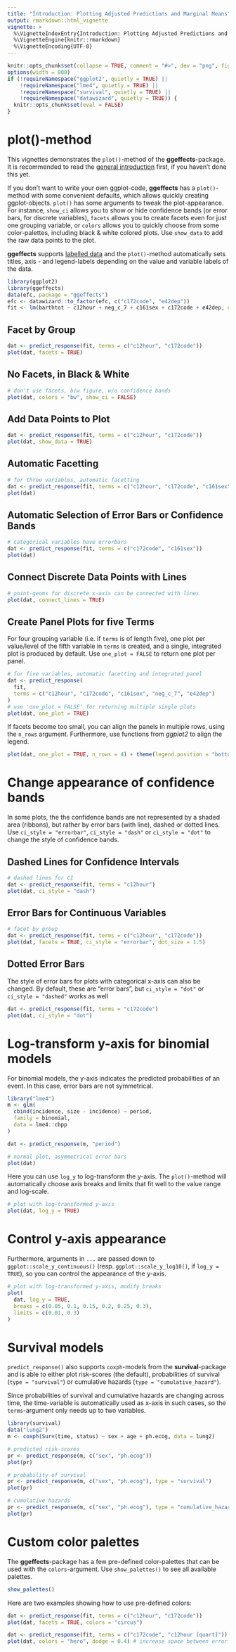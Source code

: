 ```yaml
---
title: "Introduction: Plotting Adjusted Predictions and Marginal Means"
output: rmarkdown::html_vignette
vignette: >
  %\VignetteIndexEntry{Introduction: Plotting Adjusted Predictions and Marginal Means}
  %\VignetteEngine{knitr::rmarkdown}
  %\VignetteEncoding{UTF-8}
---
```


```r
knitr::opts_chunk$set(collapse = TRUE, comment = "#>", dev = "png", fig.width = 7, fig.height = 4, message = FALSE, warning = FALSE)
options(width = 800)
if (!requireNamespace("ggplot2", quietly = TRUE) ||
    !requireNamespace("lme4", quietly = TRUE) ||
    !requireNamespace("survival", quietly = TRUE) ||
    !requireNamespace("datawizard", quietly = TRUE)) {
  knitr::opts_chunk$set(eval = FALSE)
}
```

# plot()-method

This vignettes demonstrates the `plot()`-method of the **ggeffects**-package. It is recommended to read the [general introduction](ggeffects.html) first, if you haven't done this yet.

If you don't want to write your own ggplot-code, **ggeffects** has a `plot()`-method with some convenient defaults, which allows quickly creating ggplot-objects. `plot()` has some arguments to tweak the plot-appearance. For instance, `show_ci` allows you to show or hide confidence bands (or error bars, for discrete variables), `facets` allows you to create facets even for just one grouping variable, or `colors` allows you to quickly choose from some color-palettes, including black & white colored plots. Use `show_data` to add the raw data points to the plot.

**ggeffects** supports [labelled data](https://strengejacke.github.io/sjlabelled/) and the `plot()`-method automatically sets titles, axis - and legend-labels depending on the value and variable labels of the data.

```r
library(ggplot2)
library(ggeffects)
data(efc, package = "ggeffects")
efc <- datawizard::to_factor(efc, c("c172code", "e42dep"))
fit <- lm(barthtot ~ c12hour + neg_c_7 + c161sex + c172code + e42dep, data = efc)
```

## Facet by Group

```r
dat <- predict_response(fit, terms = c("c12hour", "c172code"))
plot(dat, facets = TRUE)
```

## No Facets, in Black & White

```r
# don't use facets, b/w figure, w/o confidence bands
plot(dat, colors = "bw", show_ci = FALSE)
```

## Add Data Points to Plot

```r
dat <- predict_response(fit, terms = c("c12hour", "c172code"))
plot(dat, show_data = TRUE)
```

## Automatic Facetting

```r
# for three variables, automatic facetting
dat <- predict_response(fit, terms = c("c12hour", "c172code", "c161sex"))
plot(dat)
```

## Automatic Selection of Error Bars or Confidence Bands

```r
# categorical variables have errorbars
dat <- predict_response(fit, terms = c("c172code", "c161sex"))
plot(dat)
```

## Connect Discrete Data Points with Lines

```r
# point-geoms for discrete x-axis can be connected with lines
plot(dat, connect_lines = TRUE)
```

## Create Panel Plots for five Terms

For four grouping variable (i.e. if `terms` is of length five), one plot per value/level of the fifth variable in `terms` is created, and a single, integrated plot is produced by default. Use `one_plot = FALSE` to return one plot per panel.

```r
# for five variables, automatic facetting and integrated panel
dat <- predict_response(
  fit,
  terms = c("c12hour", "c172code", "c161sex", "neg_c_7", "e42dep")
)
# use 'one_plot = FALSE' for returning multiple single plots
plot(dat, one_plot = TRUE)
```

If facets become too small, you can align the panels in multiple rows, using the `n_rows` argument. Furthermore, use functions from *ggplot2* to align the legend.

```r
plot(dat, one_plot = TRUE, n_rows = 4) + theme(legend.position = "bottom")
```

# Change appearance of confidence bands

In some plots, the the confidence bands are not represented by a shaded area (ribbons), but rather by error bars (with line), dashed or dotted lines. Use `ci_style = "errorbar"`, `ci_style = "dash"` or `ci_style = "dot"` to change the style of confidence bands.

## Dashed Lines for Confidence Intervals

```r
# dashed lines for CI
dat <- predict_response(fit, terms = "c12hour")
plot(dat, ci_style = "dash")
```

## Error Bars for Continuous Variables

```r
# facet by group
dat <- predict_response(fit, terms = c("c12hour", "c172code"))
plot(dat, facets = TRUE, ci_style = "errorbar", dot_size = 1.5)
```

## Dotted Error Bars

The style of error bars for plots with categorical x-axis can also be changed. By default, these are "error bars", but `ci_style = "dot"` or `ci_style = "dashed"` works as well

```r
dat <- predict_response(fit, terms = "c172code")
plot(dat, ci_style = "dot")
```

# Log-transform y-axis for binomial models

For binomial models, the y-axis indicates the predicted probabilities of an event. In this case, error bars are not symmetrical.

```r
library("lme4")
m <- glm(
  cbind(incidence, size - incidence) ~ period,
  family = binomial,
  data = lme4::cbpp
)

dat <- predict_response(m, "period")

# normal plot, asymmetrical error bars
plot(dat)
```

Here you can use `log_y` to log-transform the y-axis. The `plot()`-method will automatically choose axis breaks and limits that fit well to the value range and log-scale.

```r
# plot with log-transformed y-axis
plot(dat, log_y = TRUE)
```

# Control y-axis appearance

Furthermore, arguments in `...` are passed down to `ggplot::scale_y_continuous()` (resp. `ggplot::scale_y_log10()`, if `log_y = TRUE`), so you can control the appearance of the y-axis.

```r
# plot with log-transformed y-axis, modify breaks
plot(
  dat, log_y = TRUE,
  breaks = c(0.05, 0.1, 0.15, 0.2, 0.25, 0.3),
  limits = c(0.01, 0.3)
)
```

# Survival models

`predict_response()` also supports `coxph`-models from the **survival**-package and is able to either plot risk-scores (the default), probabilities of survival (`type = "survival"`) or cumulative hazards (`type = "cumulative_hazard"`).

Since probabilities of survival and cumulative hazards are changing across time, the time-variable is automatically used as x-axis in such cases, so the `terms`-argument only needs up to two variables.

```r
library(survival)
data("lung2")
m <- coxph(Surv(time, status) ~ sex + age + ph.ecog, data = lung2)

# predicted risk-scores
pr <- predict_response(m, c("sex", "ph.ecog"))
plot(pr)
```

```r
# probability of survival
pr <- predict_response(m, c("sex", "ph.ecog"), type = "survival")
plot(pr)
```

```r
# cumulative hazards
pr <- predict_response(m, c("sex", "ph.ecog"), type = "cumulative_hazard")
plot(pr)
```

# Custom color palettes

The **ggeffects**-package has a few pre-defined color-palettes that can be used with the `colors`-argument. Use `show_palettes()` to see all available palettes.

```r
show_palettes()
```

Here are two examples showing how to use pre-defined colors:

```r
dat <- predict_response(fit, terms = c("c12hour", "c172code"))
plot(dat, facets = TRUE, colors = "circus")
```

```r
dat <- predict_response(fit, terms = c("c172code", "c12hour [quart]"))
plot(dat, colors = "hero", dodge = 0.4) # increase space between error bars
```
